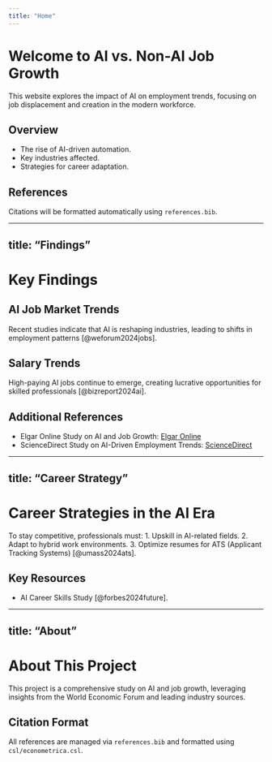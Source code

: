 ```yaml
---
title: "Home"
---
```


# Welcome to AI vs. Non-AI Job Growth

This website explores the impact of AI on employment trends, focusing on job displacement and creation in the modern workforce.

## Overview
- The rise of AI-driven automation.
- Key industries affected.
- Strategies for career adaptation.

## References

Citations will be formatted automatically using `references.bib`.

---

title: "Findings"
---

# Key Findings

## AI Job Market Trends
Recent studies indicate that AI is reshaping industries, leading to shifts in employment patterns [@weforum2024jobs].

## Salary Trends
High-paying AI jobs continue to emerge, creating lucrative opportunities for skilled professionals [@bizreport2024ai].

## Additional References
- Elgar Online Study on AI and Job Growth: [Elgar Online](https://www.elgaronline.com/edcollchap/book/9781839106750/book-part-9781839106750-35.xml)
- ScienceDirect Study on AI-Driven Employment Trends: [ScienceDirect](https://www.sciencedirect.com/science/article/abs/pii/S000187912300088X)

---

title: "Career Strategy"
---

# Career Strategies in the AI Era

To stay competitive, professionals must:
1. Upskill in AI-related fields.
2. Adapt to hybrid work environments.
3. Optimize resumes for ATS (Applicant Tracking Systems) [@umass2024ats].

## Key Resources
- AI Career Skills Study [@forbes2024future].

---

title: "About"
---

# About This Project

This project is a comprehensive study on AI and job growth, leveraging insights from the World Economic Forum and leading industry sources.

## Citation Format
All references are managed via `references.bib` and formatted using `csl/econometrica.csl`.
